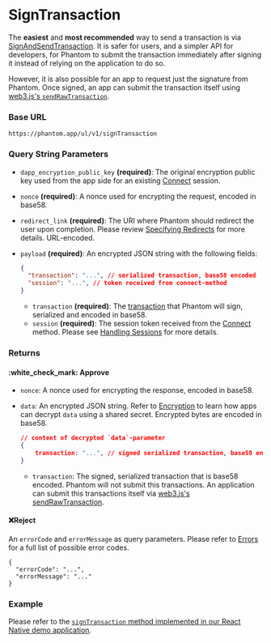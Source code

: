# SignTransaction

The **easiest** and **most recommended** way to send a transaction is via [SignAndSendTransaction](signandsendtransaction). It is safer for users, and a simpler API for developers, for Phantom to submit the transaction immediately after signing it instead of relying on the application to do so.

However, it is also possible for an app to request just the signature from Phantom. Once signed, an app can submit the transaction itself using [web3.js's `sendRawTransaction`](https://solana-labs.github.io/solana-web3.js/classes/Connection.html#sendRawTransaction).&#x20;

### Base URL

```
https://phantom.app/ul/v1/signTransaction
```

### Query String Parameters

* `dapp_encryption_public_key` **(required)**: The original encryption public key used from the app side for an existing [Connect](connect) session.
* `nonce` **(required)**: A nonce used for encrypting the request, encoded in base58.
* `redirect_link` **(required)**: The URI where Phantom should redirect the user upon completion. Please review [Specifying Redirects](/specifying-redirects) for more details. URL-encoded.
* `payload` **(required)**: An encrypted JSON string with the following fields:

  ```json
  {
    "transaction": "...", // serialized transaction, base58 encoded
    "session": "...", // token received from connect-method
  }
  ```

  * `transaction` **(required)**: The [transaction](https://solana-labs.github.io/solana-web3.js/classes/Transaction.html) that Phantom will sign, serialized and encoded in base58.
  * `session` **(required)**: The session token received from the [Connect](connect) method. Please see [Handling Sessions](/handling-sessions) for more details.

### Returns

#### :white\_check\_mark: Approve

* `nonce`: A nonce used for encrypting the response, encoded in base58.
* `data`: An encrypted JSON string. Refer to [Encryption](/encryption) to learn how apps can decrypt `data` using a shared secret. Encrypted bytes are encoded in base58.

  ```json
  // content of decrypted `data`-parameter
  {
      transaction: "...", // signed serialized transaction, base58 encoded
  }
  ```

  * `transaction`: The signed, serialized transaction that is base58 encoded. Phantom will not submit this transactions. An application can submit this transactions itself via [web3.js's sendRawTransaction](https://solana-labs.github.io/solana-web3.js/classes/Connection.html#sendRawTransaction).

#### :x:Reject

An `errorCode` and `errorMessage` as query parameters. Please refer to [Errors](/../getting-started-with-solana/errors) for a full list of possible error codes.

```
{
  "errorCode": "...",
  "errorMessage": "..."
}
```

### Example

Please refer to the [`signTransaction` method implemented in our React Native demo application](https://github.com/phantom-labs/deep-link-demo-app/blob/20f19f2154e98699f0d5a6b28bc4bb3d5acbcefd/App.tsx#L262).
